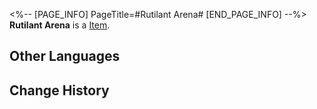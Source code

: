 <%-- [PAGE_INFO]
PageTitle=#Rutilant Arena#
[END_PAGE_INFO] --%>
{{Item Infobox
|id          = 83092
|image       = Item Rutilant Arena.png
|type        = 
|invCategory = 
|rarity      = 3
|effect      = 
|description = 
}}
'''Rutilant Arena''' is a [[Item]].

==Other Languages==
{{Other Languages
|en   = Rutilant Arena
|zhs  = 繁星竞技场
|zht  = 繁星競技場
|ja   = 星々の競技場
|ko   = 뭇별 경기장
|es   = Arena rutilante
|fr   = Arène rutilante
|ru   = Звездистая арена
|th   = Rutilant Arena
|vi   = Đấu Trường Ngôi Sao
|de   = Sternenarena
|id   = Rutilant Arena
|pt   = Arena Rutilante
}}

==Change History==
{{Change History|2.0}}